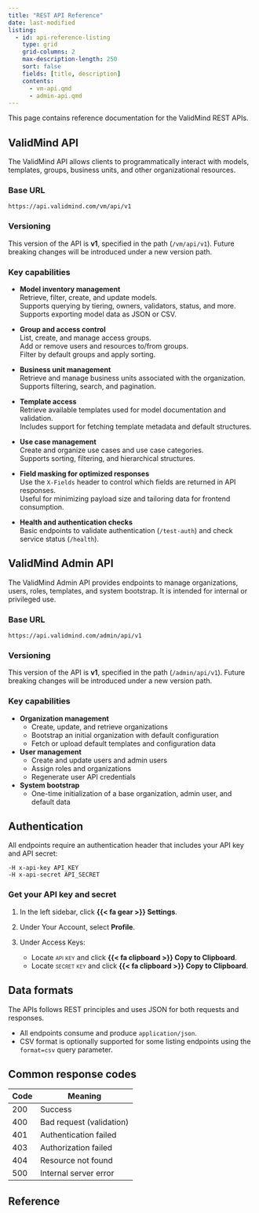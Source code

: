 ```yaml
---
title: "REST API Reference"
date: last-modified
listing:
  - id: api-reference-listing
    type: grid
    grid-columns: 2
    max-description-length: 250
    sort: false
    fields: [title, description]
    contents:
      - vm-api.qmd
      - admin-api.qmd
---
```


This page contains reference documentation for the ValidMind REST APIs. 

::: {.panel-tabset}

## ValidMind API

The ValidMind API allows clients to programmatically interact with models, templates, groups, business units, and other organizational resources.

### Base URL

```
https://api.validmind.com/vm/api/v1
```

### Versioning

This version of the API is **v1**, specified in the path (`/vm/api/v1`). Future breaking changes will be introduced under a new version path.

### Key capabilities

- **Model inventory management**  
  Retrieve, filter, create, and update models.  
  Supports querying by tiering, owners, validators, status, and more.  
  Supports exporting model data as JSON or CSV.

- **Group and access control**  
  List, create, and manage access groups.  
  Add or remove users and resources to/from groups.  
  Filter by default groups and apply sorting.

- **Business unit management**  
  Retrieve and manage business units associated with the organization.  
  Supports filtering, search, and pagination.

- **Template access**  
  Retrieve available templates used for model documentation and validation.  
  Includes support for fetching template metadata and default structures.

- **Use case management**  
  Create and organize use cases and use case categories.  
  Supports sorting, filtering, and hierarchical structures.

- **Field masking for optimized responses**  
  Use the `X-Fields` header to control which fields are returned in API responses.  
  Useful for minimizing payload size and tailoring data for frontend consumption.

- **Health and authentication checks**  
  Basic endpoints to validate authentication (`/test-auth`) and check service status (`/health`).

## ValidMind Admin API

The ValidMind Admin API provides endpoints to manage organizations, users, roles, templates, and system bootstrap. It is intended for internal or privileged use.

### Base URL

```
https://api.validmind.com/admin/api/v1
```

### Versioning

This version of the API is **v1**, specified in the path (`/admin/api/v1`). Future breaking changes will be introduced under a new version path.


### Key capabilities

- **Organization management**
  - Create, update, and retrieve organizations
  - Bootstrap an initial organization with default configuration
  - Fetch or upload default templates and configuration data

- **User management**
  - Create and update users and admin users
  - Assign roles and organizations
  - Regenerate user API credentials

- **System bootstrap**
  - One-time initialization of a base organization, admin user, and default data

:::

## Authentication

All endpoints require an authentication header that includes your API key and API secret:

```
-H x-api-key API_KEY
-H x-api-secret API_SECRET
```

### Get your API key and secret

1. In the left sidebar, click **{{< fa gear >}} Settings**. 

2. Under Your Account, select **Profile**. 

3. Under Access Keys:

   - Locate [api key]{.smallcaps} and click **{{< fa clipboard >}} Copy to Clipboard**.
   - Locate [secret key]{.smallcaps} and click **{{< fa clipboard >}} Copy to Clipboard**.

## Data formats

The APIs follows REST principles and uses JSON for both requests and responses.

- All endpoints consume and produce `application/json`.
- CSV format is optionally supported for some listing endpoints using the `format=csv` query parameter.

## Common response codes

| Code | Meaning                      |
|------|------------------------------|
| 200  | Success                      |
| 400  | Bad request (validation)     |
| 401  | Authentication failed        |
| 403  | Authorization failed         |
| 404  | Resource not found           |
| 500  | Internal server error        |

## Reference

::: {#api-reference-listing}

:::